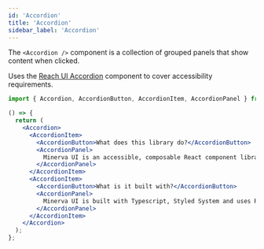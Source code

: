```yaml
---
id: 'Accordion'
title: 'Accordion'
sidebar_label: 'Accordion'
---
```


The `<Accordion />` component is a collection of grouped panels that show content when clicked.

Uses the [Reach UI Accordion](https://reacttraining.com/reach-ui/accordion) component to cover accessibility requirements.

```js
import { Accordion, AccordionButton, AccordionItem, AccordionPanel } from 'minerva-ui';
```

```jsx live
() => {
  return (
    <Accordion>
      <AccordionItem>
        <AccordionButton>What does this library do?</AccordionButton>
        <AccordionPanel>
          Minerva UI is an accessible, composable React component library.
        </AccordionPanel>
      </AccordionItem>
      <AccordionItem>
        <AccordionButton>What is it built with?</AccordionButton>
        <AccordionPanel>
          Minerva UI is built with Typescript, Styled System and uses Reach UI for accessibility
        </AccordionPanel>
      </AccordionItem>
    </Accordion>
  );
};
```